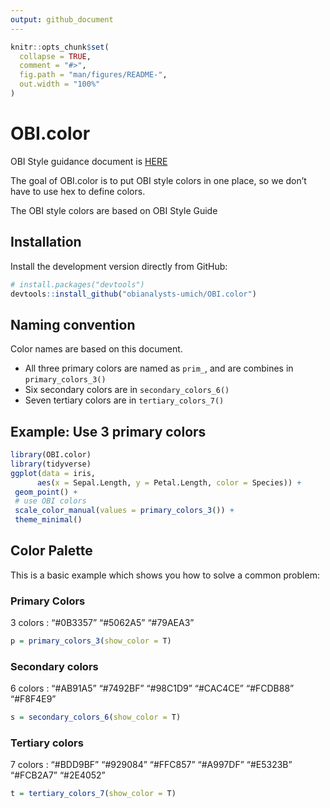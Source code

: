 ```yaml
---
output: github_document
---
```


<!-- README.md is generated from README.Rmd. Please edit that file -->
<!-- use devtools::build_readme() to update README.md -->

```r
knitr::opts_chunk$set(
  collapse = TRUE,
  comment = "#>",
  fig.path = "man/figures/README-",
  out.width = "100%"
)
```

# OBI.color

OBI Style guidance document is [HERE](files/OBI Style Guide_Winter 2022.pdf)


The goal of OBI.color is to put OBI style colors in one place, so we don't have to use hex to define colors.

The OBI style colors are based on OBI Style Guide


## Installation

Install the development version directly from GitHub:

```r
# install.packages("devtools")
devtools::install_github("obianalysts-umich/OBI.color")
```

## Naming convention

Color names are based on this document. 

- All three primary colors are named as `prim_`, and are combines in `primary_colors_3()`
- Six secondary colors are in `secondary_colors_6()`
- Seven tertiary colors are in `tertiary_colors_7()`

## Example: Use 3 primary colors

```r
library(OBI.color)
library(tidyverse)
ggplot(data = iris,
      aes(x = Sepal.Length, y = Petal.Length, color = Species)) +
 geom_point() +
 # use OBI colors
 scale_color_manual(values = primary_colors_3()) +
 theme_minimal()
```


## Color Palette

This is a basic example which shows you how to solve a common problem:

### Primary Colors

3 colors : "#0B3357" "#5062A5" "#79AEA3"


```r
p = primary_colors_3(show_color = T)
```


### Secondary colors

6 colors : "#AB91A5" "#7492BF" "#98C1D9" "#CAC4CE" "#FCDB88" "#F8F4E9"

```r
s = secondary_colors_6(show_color = T)

```

### Tertiary colors

7 colors : "#BDD9BF" "#929084" "#FFC857" "#A997DF" "#E5323B" "#FCB2A7" "#2E4052"

```r
t = tertiary_colors_7(show_color = T)
```





